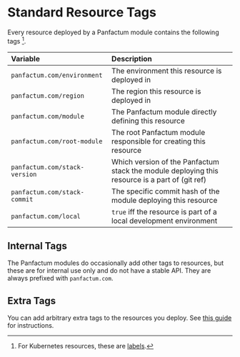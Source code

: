 # Standard Resource Tags

Every resource deployed by a Panfactum module contains the following tags [^1].

[^1]: For Kubernetes resources, these are [labels](https://kubernetes.io/docs/concepts/overview/working-with-objects/labels/).

| Variable                      | Description                                                                                    |
| :---------------------------- | :--------------------------------------------------------------------------------------------- |
| `panfactum.com/environment`   | The environment this resource is deployed in                                                   |
| `panfactum.com/region`        | The region this resource is deployed in                                                        |
| `panfactum.com/module`        | The Panfactum module directly defining this resource                                           |
| `panfactum.com/root-module`   | The root Panfactum module responsible for creating this resource                               |
| `panfactum.com/stack-version` | Which version of the Panfactum stack the module deploying this resource is a part of (git ref) |
| `panfactum.com/stack-commit`  | The specific commit hash of the module deploying this resource                                 |
| `panfactum.com/local`         | `true` iff the resource is part of a local development environment                             |

## Internal Tags

The Panfactum modules do occasionally add other tags to resources, but these are for internal use only
and do not have a stable API. They are always prefixed with `panfactum.com`.

## Extra Tags

You can add arbitrary extra tags to the resources you deploy. See [this guide](/docs/guides/iac/deploying-modules#resource-tagging) for instructions.

